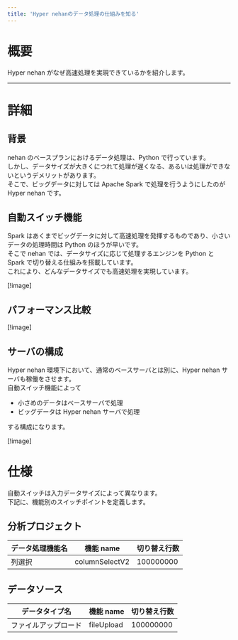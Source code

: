```yaml
---
title: 'Hyper nehanのデータ処理の仕組みを知る'
---
```


# 概要

Hyper nehan がなぜ高速処理を実現できているかを紹介します。

---

# 詳細

## 背景

nehan のベースプランにおけるデータ処理は、Python で行っています。  
しかし、データサイズが大きくにつれて処理が遅くなる、あるいは処理ができないというデメリットがあります。  
そこで、ビッグデータに対しては Apache Spark で処理を行うようにしたのが Hyper nehan です。

## 自動スイッチ機能

Spark はあくまでビッグデータに対して高速処理を発揮するものであり、小さいデータの処理時間は Python のほうが早いです。  
そこで nehan では、データサイズに応じて処理するエンジンを Python と Spark で切り替える仕組みを搭載しています。  
これにより、どんなデータサイズでも高速処理を実現しています。

[!image]

## パフォーマンス比較

[!image]

## サーバの構成

Hyper nehan 環境下において、通常のベースサーバとは別に、Hyper nehan サーバも稼働をさせます。  
自動スイッチ機能によって

- 小さめのデータはベースサーバで処理
- ビッグデータは Hyper nehan サーバで処理

する構成になります。

[!image]

<InternalSection>

# 仕様

自動スイッチは入力データサイズによって異なります。  
下記に、機能別のスイッチポイントを定義します。

## 分析プロジェクト

| データ処理機能名 | 機能 name      | 切り替え行数 |
| ---------------- | -------------- | ------------ |
| 列選択           | columnSelectV2 | 100000000    |

## データソース

| データタイプ名       | 機能 name  | 切り替え行数 |
| -------------------- | ---------- | ------------ |
| ファイルアップロード | fileUpload | 100000000    |

</InternalSection>
